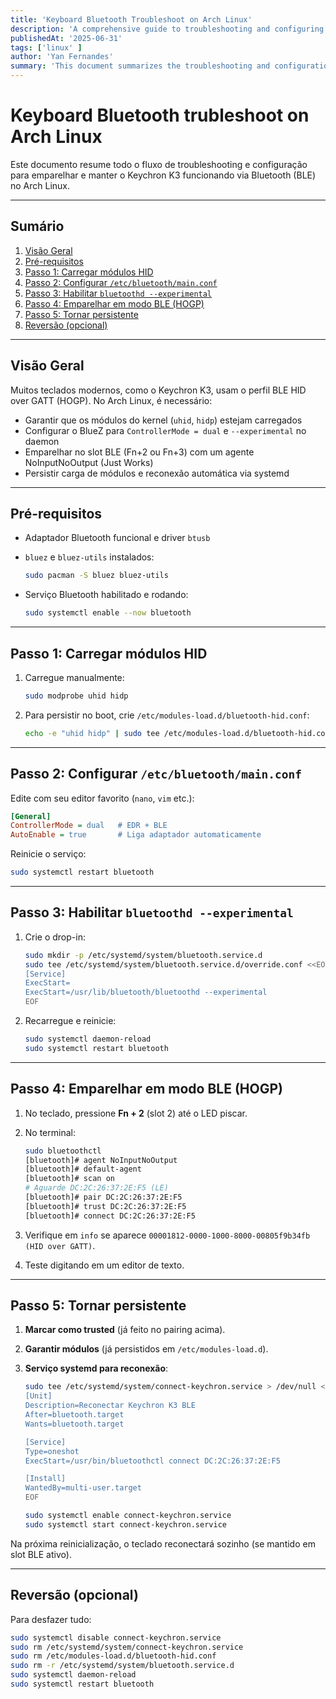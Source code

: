 ```yaml
---
title: 'Keyboard Bluetooth Troubleshoot on Arch Linux'
description: 'A comprehensive guide to troubleshooting and configuring Bluetooth for Keychron K3 on Arch Linux, ensuring a smooth connection and persistent setup.'
publishedAt: '2025-06-31'
tags: ['linux' ]
author: 'Yan Fernandes'
summary: 'This document summarizes the troubleshooting and configuration flow for pairing and maintaining the Keychron K3 keyboard via Bluetooth (BLE) on Arch Linux.'
---
```


# Keyboard Bluetooth trubleshoot on Arch Linux

Este documento resume todo o fluxo de troubleshooting e configuração para emparelhar e manter o Keychron K3 funcionando via Bluetooth (BLE) no Arch Linux.

---

## Sumário

1. [Visão Geral](#visão-geral)
2. [Pré-requisitos](#pré-requisitos)
3. [Passo 1: Carregar módulos HID](#passo-1-carregar-módulos-hid)
4. [Passo 2: Configurar `/etc/bluetooth/main.conf`](#passo-2-configurar-etcbluetoothmainconf)
5. [Passo 3: Habilitar `bluetoothd --experimental`](#passo-3-habilitar-bluetoothd---experimental)
6. [Passo 4: Emparelhar em modo BLE (HOGP)](#passo-4-emparelhar-em-modo-ble-hogp)
7. [Passo 5: Tornar persistente](#passo-5-tornar-persistente)
8. [Reversão (opcional)](#reversão-opcional)

---

## Visão Geral

Muitos teclados modernos, como o Keychron K3, usam o perfil BLE HID over GATT (HOGP). No Arch Linux, é necessário:

- Garantir que os módulos do kernel (`uhid`, `hidp`) estejam carregados
- Configurar o BlueZ para `ControllerMode = dual` e `--experimental` no daemon
- Emparelhar no slot BLE (Fn+2 ou Fn+3) com um agente NoInputNoOutput (Just Works)
- Persistir carga de módulos e reconexão automática via systemd

---

## Pré-requisitos

- Adaptador Bluetooth funcional e driver `btusb`
- `bluez` e `bluez-utils` instalados:

  ```bash
  sudo pacman -S bluez bluez-utils
  ```

- Serviço Bluetooth habilitado e rodando:

  ```bash
  sudo systemctl enable --now bluetooth
  ```

---

## Passo 1: Carregar módulos HID

1. Carregue manualmente:

   ```bash
   sudo modprobe uhid hidp
   ```
   
2. Para persistir no boot, crie `/etc/modules-load.d/bluetooth-hid.conf`:

   ```bash
   echo -e "uhid hidp" | sudo tee /etc/modules-load.d/bluetooth-hid.conf
   ```

---

## Passo 2: Configurar `/etc/bluetooth/main.conf`

Edite com seu editor favorito (`nano`, `vim` etc.):

```ini
[General]
ControllerMode = dual   # EDR + BLE
AutoEnable = true       # Liga adaptador automaticamente
```

Reinicie o serviço:

```bash
sudo systemctl restart bluetooth
```

---

## Passo 3: Habilitar `bluetoothd --experimental`

1. Crie o drop-in:

   ```bash
   sudo mkdir -p /etc/systemd/system/bluetooth.service.d
   sudo tee /etc/systemd/system/bluetooth.service.d/override.conf <<EOF
   [Service]
   ExecStart=
   ExecStart=/usr/lib/bluetooth/bluetoothd --experimental
   EOF
   ```
  
2. Recarregue e reinicie:

   ```bash
   sudo systemctl daemon-reload
   sudo systemctl restart bluetooth
   ```

---

## Passo 4: Emparelhar em modo BLE (HOGP)

1. No teclado, pressione **Fn + 2** (slot 2) até o LED piscar.
2. No terminal:

   ```bash
   sudo bluetoothctl
   [bluetooth]# agent NoInputNoOutput
   [bluetooth]# default-agent
   [bluetooth]# scan on
   # Aguarde DC:2C:26:37:2E:F5 (LE)
   [bluetooth]# pair DC:2C:26:37:2E:F5
   [bluetooth]# trust DC:2C:26:37:2E:F5
   [bluetooth]# connect DC:2C:26:37:2E:F5
   ```
   
3. Verifique em `info` se aparece `00001812-0000-1000-8000-00805f9b34fb (HID over GATT)`.
4. Teste digitando em um editor de texto.

---

## Passo 5: Tornar persistente

1. **Marcar como trusted** (já feito no pairing acima).
2. **Garantir módulos** (já persistidos em `/etc/modules-load.d`).
3. **Serviço systemd para reconexão**:

   ```bash
   sudo tee /etc/systemd/system/connect-keychron.service > /dev/null <<EOF
   [Unit]
   Description=Reconectar Keychron K3 BLE
   After=bluetooth.target
   Wants=bluetooth.target

   [Service]
   Type=oneshot
   ExecStart=/usr/bin/bluetoothctl connect DC:2C:26:37:2E:F5

   [Install]
   WantedBy=multi-user.target
   EOF
   ```

   ```bash
   sudo systemctl enable connect-keychron.service
   sudo systemctl start connect-keychron.service
   ```

Na próxima reinicialização, o teclado reconectará sozinho (se mantido em slot BLE ativo).

---

## Reversão (opcional)

Para desfazer tudo:

```bash
sudo systemctl disable connect-keychron.service
sudo rm /etc/systemd/system/connect-keychron.service
sudo rm /etc/modules-load.d/bluetooth-hid.conf
sudo rm -r /etc/systemd/system/bluetooth.service.d
sudo systemctl daemon-reload
sudo systemctl restart bluetooth
```
